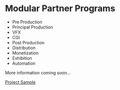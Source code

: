 # Modular Partner Programs 

+ Pre Production
+ Principal Production
+ VFX
+ CGI
+ Post Production
+ Distribution
+ Monetization
+ Exhibition
+ Automation

More information coming soon...


[Project Sample](https://pathintegral0.notion.site/pathintegral0/HEX-5de0fcdaba9b4e3985b1bfd857a4a6d1)
